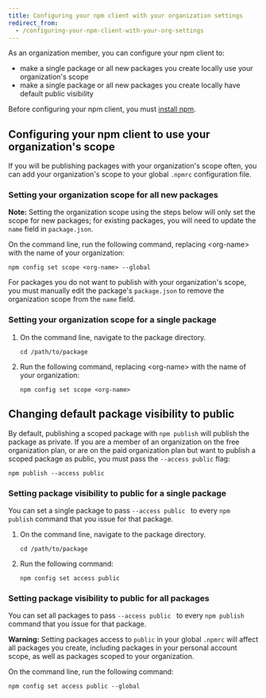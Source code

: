 ```yaml
---
title: Configuring your npm client with your organization settings
redirect_from:
  - /configuring-your-npm-client-with-your-org-settings
---
```


As an organization member, you can configure your npm client to:

- make a single package or all new packages you create locally use your organization's scope
- make a single package or all new packages you create locally have default public visibility

Before configuring your npm client, you must [install npm][install-npm].

## Configuring your npm client to use your organization's scope

If you will be publishing packages with your organization's scope often, you can add your organization's scope to your global `.npmrc` configuration file.

### Setting your organization scope for all new packages

<Note>

**Note:** Setting the organization scope using the steps below will only set the scope for new packages; for existing packages, you will need to update the `name` field in `package.json`.

</Note>

On the command line, run the following command, replacing &lt;org-name&gt; with the name of your organization:

```
npm config set scope <org-name> --global
```

For packages you do not want to publish with your organization's scope, you must manually edit the package's `package.json` to remove the organization scope from the `name` field.

### Setting your organization scope for a single package

1. On the command line, navigate to the package directory.

   ```
   cd /path/to/package
   ```

2. Run the following command, replacing &lt;org-name&gt; with the name of your organization:

    ```
    npm config set scope <org-name>
    ```

## Changing default package visibility to public

By default, publishing a scoped package with `npm publish` will publish the package as private. If you are a member of an organization on the free organization plan, or are on the paid organization plan but want to publish a scoped package as public, you must pass the `--access public` flag:

```
npm publish --access public
```

### Setting package visibility to public for a single package

You can set a single package to pass `--access public ` to every `npm publish` command that you issue for that package.

1. On the command line, navigate to the package directory.

   ```
   cd /path/to/package

2. Run the following command:

    ```
    npm config set access public
    ```

### Setting package visibility to public for all packages

You can set all packages to pass `--access public ` to every `npm publish` command that you issue for that package.

<Note>

**Warning:** Setting packages access to `public` in your global `.npmrc` will affect all packages you create, including packages in your personal account scope, as well as packages scoped to your organization.

</Note>

On the command line, run the following command:

```
npm config set access public --global
```

[install-npm]: downloading-and-installing-node-js-and-npm
